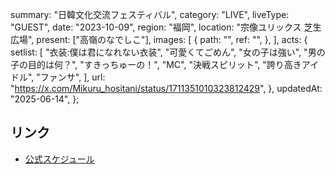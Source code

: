   summary: "日韓文化交流フェスティバル",
  category: "LIVE",
  liveType: "GUEST",
  date: "2023-10-09",
  region: "福岡",
  location: "宗像ユリックス 芝生広場",
  present: ["高嶺のなでしこ"],
  images: [
    {
      path: "",
      ref: "",
    },
  ],
  acts: {
    setlist: [
      "衣装:僕は君になれない衣装",
      "可愛くてごめん",
      "女の子は強い",
      "男の子の目的は何？",
      "すきっちゅーの！",
      "MC",
      "決戦スピリット",
      "誇り高きアイドル",
      "ファンサ",
    ],
    url: "https://x.com/Mikuru_hositani/status/1711351010323812429",
  },
  updatedAt: "2025-06-14",
};

## リンク

- [公式スケジュール](https://takanenonadeshiko.jp/?p=1360)
